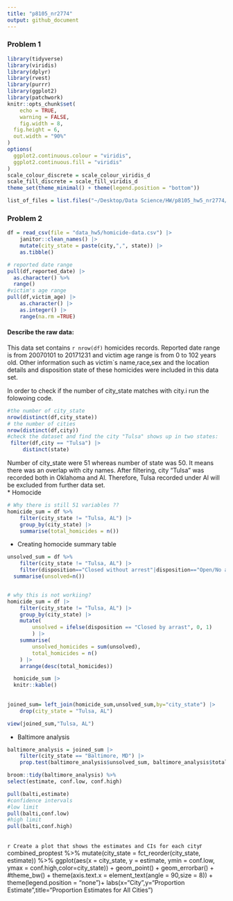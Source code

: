 ```yaml
---
title: "p8105_nr2774"
output: github_document
---
```


### Problem 1

```r
library(tidyverse)
library(viridis)
library(dplyr)
library(rvest)
library(purrr)
library(ggplot2)
library(patchwork)
knitr::opts_chunk$set(
	echo = TRUE,
	warning = FALSE,
	fig.width = 8, 
  fig.height = 6,
  out.width = "90%"
)
options(
  ggplot2.continuous.colour = "viridis",
  ggplot2.continuous.fill = "viridis"
)
scale_colour_discrete = scale_colour_viridis_d
scale_fill_discrete = scale_fill_viridis_d
theme_set(theme_minimal() + theme(legend.position = "bottom"))
```


```r

list_of_files = list.files("~/Desktop/Data Science/HW/p8105_hw5_nr2774/data_hw5", full.names = TRUE)

```

### Problem 2

```r

df = read_csv(file = "data_hw5/homicide-data.csv") |> 
    janitor::clean_names() |> 
    mutate(city_state = paste(city,",", state)) |>
    as.tibble()

```


```r
# reported date range 
pull(df,reported_date) |> 
  as.character() %>% 
  range()
#victim's age range
pull(df,victim_age) |> 
    as.character() |> 
    as.integer() |>  
    range(na.rm =TRUE)
```

#### Describe the raw data:
This data set contains `r nrow(df)` homicides records. Reported date range is from 20070101 to 20171231 and victim age range is from 0 to 102 years old. Other information such as victim`s name,race,sex and the location details and disposition state of these homicides were included in this data set. 

In order to check if the number of city_state matches with city.i run the folowoing code.

```r
#the number of city_state 
nrow(distinct(df,city_state))
# the number of cities
nrow(distinct(df,city))
#check the dataset and find the city "Tulsa" shows up in two states:
 filter(df,city == "Tulsa") |> 
     distinct(state)
```

Number of city_state were 51 whereas number of state was 50. It means there was an overlap with city names. After filtering, city "Tulsa" was recorded both in Oklahoma and Al. Therefore, Tulsa recorded under Al will be excluded from further data set.  
* Homocide 

```r
# Why there is still 51 variables ??
homicide_sum = df %>% 
    filter(city_state != "Tulsa, AL") |> 
    group_by(city_state) |> 
    summarise(total_homicides = n()) 
```

* Creating homocide summary table 

```r
unsolved_sum = df %>%
    filter(city_state != "Tulsa, AL") |>
    filter(disposition=="Closed without arrest"|disposition=="Open/No arrest") %>%   group_by(city_state) %>% 
  summarise(unsolved=n())


# why this is not workiing? 
homicide_sum = df |> 
    filter(city_state != "Tulsa, AL") |>
    group_by(city_state) |>
    mutate(
        unsolved = ifelse(disposition == "Closed by arrast", 0, 1)
        ) |> 
    summarise(
        unsolved_homicides = sum(unsolved),
        total_homicides = n()
    ) |> 
    arrange(desc(total_homicides))

  homicide_sum |>  
  knitr::kable()  
  
 
joined_sum= left_join(homicide_sum,unsolved_sum,by="city_state") |>
    drop(city_state = "Tulsa, AL")

view(joined_sum,"Tulsa, AL") 

```

* Baltimore analysis

```r
baltimore_analysis = joined_sum |>
    filter(city_state == "Baltimore, MD") |> 
    prop.test(baltimore_analysis$unsolved_sum, baltimore_analysis$total_homicides)

broom::tidy(baltimore_analysis) %>% 
select(estimate, conf.low, conf.high)

pull(balti,estimate)
#confidence intervals
#low limit
pull(balti,conf.low)
#high limit
pull(balti,conf.high)
```


```r
```


```r
Create a plot that shows the estimates and CIs for each city 
```r
combined_proptest %>% 
  mutate(city_state = fct_reorder(city_state, estimate)) %>% 
  ggplot(aes(x = city_state, y = estimate, ymin = conf.low, ymax = conf.high,color=city_state)) +
    geom_point() +
    geom_errorbar() +
    #theme_bw() +
    theme(axis.text.x = element_text(angle = 90,size = 8)) +
  theme(legend.position = "none")+
  labs(x="City",y="Proportion Estimate",title="Proportion Estimates for All Cities")